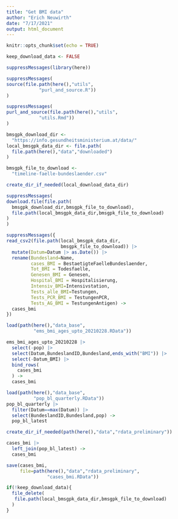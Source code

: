 ```yaml
---
title: "Get BMI data"
author: "Erich Neuwirth"
date: "7/17/2021"
output: html_document
---
```


```r
knitr::opts_chunk$set(echo = TRUE)
```

```r
keep_download_data <- FALSE
```

```r
suppressMessages(library(here))
```

```r
suppressMessages(
source(file.path(here(),"utils",
            "purl_and_source.R"))
)
```


```r
suppressMessages(
purl_and_source(file.path(here(),"utils",
            "utils.Rmd"))
)
```



```r
bmsgpk_download_dir <-
  "https://info.gesundheitsministerium.at/data/"
local_bmsgpk_data_dir <- file.path(
  file.path(here(),"data","downloaded")
)
```


```r
bmsgpk_file_to_download <- 
  "timeline-faelle-bundeslaender.csv"
```


```r
create_dir_if_needed(local_download_data_dir)
```


```r
suppressMessages(
download.file(file.path(
  bmsgpk_download_dir,bmsgpk_file_to_download),
  file.path(local_bmsgpk_data_dir,bmsgpk_file_to_download)
)
)
```
```r
suppressMessages({
read_csv2(file.path(local_bmsgpk_data_dir,
                    bmsgpk_file_to_download)) |>
  mutate(Datum=Datum |> as.Date()) |>
  rename(Bundesland=Name,
         cases_BMI = BestaetigteFaelleBundeslaender,
         Tot_BMI = Todesfaelle,
         Genesen_BMI = Genesen,
         Hospital_BMI = Hospitalisierung,
         Intensiv_BMI=Intensivstation,
         Tests_alle_BMI=Testungen,
         Tests_PCR_BMI = TestungenPCR,
         Tests_AG_BMI = TestungenAntigen) ->
  cases_bmi
})
```



```r
load(path(here(),"data_base",
          "ems_bmi_ages_upto_20210228.RData"))
```


```r
ems_bmi_ages_upto_20210228 |>
  select(-pop) |>
  select(Datum,BundeslandID,Bundesland,ends_with("BMI")) |>
  select(-Datum_BMI) |>
  bind_rows(
    cases_bmi
  ) ->
  cases_bmi
```

```r
load(path(here(),"data_base",
          "pop_bl_quarterly.RData")) 
pop_bl_quarterly |>
  filter(Datum==max(Datum)) |>
  select(BundeslandID,Bundesland,pop) ->
  pop_bl_latest
```

```r
create_dir_if_needed(path(here(),"data","rdata_preliminary"))
```

```r
cases_bmi |>
  left_join(pop_bl_latest) ->
  cases_bmi
```


```r
save(cases_bmi,
     file=path(here(),"data","rdata_preliminary",
               "cases_bmi.RData"))
```

```r
if(!keep_download_data){
  file_delete(
   file.path(local_bmsgpk_data_dir,bmsgpk_file_to_download) 
  )
}
```

